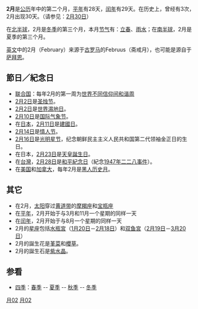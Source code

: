 {{Otheruses
|subject=公历2月
|other=2月的其他意思
|二月
}}
{{DayInMonth|2}}

'''2月'''是[[公历|公历]]年中的第二个月，[[平年|平年]]有28天，[[闰年|闰年]]有29天。在历史上，曾经有3次，2月出现30天。（请参见：[[2月30日|2月30日]]）

在[[北半球|北半球]]，2月是[[冬季|冬季]]的第三个月，本月[[节气|节气]]有：[[立春|立春]]、[[雨水|雨水]]；在[[南半球|南半球]]，2月是夏季的第三个月。

[[英文|英文]]中的2月（February）来源于[[古罗马|古罗马]]的Februus（斋戒月），也可能是源自于[[萨拜恩|萨拜恩]]。

==節日／紀念日==
* [[联合国|联合国]]：每年2月的第一周为[[世界不同信仰间和谐周|世界不同信仰间和谐周]]
* [[2月2日|2月2日]]是[[圣烛节|圣烛节]]。
* [[2月2日|2月2日]]是[[世界濕地日|世界濕地日]]。
* [[2月10日|2月10日]]是[[国际气象节|国际气象节]]。
* 在[[日本|日本]]，[[2月11日|2月11日]]是[[國慶日|建國日]]。
* [[2月14日|2月14日]]是[[情人节|情人节]]。
* [[2月16日|2月16日]]是[[光明星节|光明星节]]，纪念朝鲜民主主义人民共和国第二代领袖金正日的生日。
* 在日本，[[2月23日|2月23日]]是[[天皇誕生日|天皇誕生日]]。
* 在[[台灣|台灣]]，[[2月28日|2月28日]]是[[二二八和平紀念日|和平紀念日]]（紀念[[1947年|1947年]][[二二八事件|二二八事件]]）。
* 在[[美国|美国]]和[[加拿大|加拿大]]，每年2月是[[黑人历史月|黑人历史月]]。

==其它==
* 在2月，[[太阳|太阳]]穿过[[黄道带|黄道带]]的[[摩羯座|摩羯座]]和[[宝瓶座|宝瓶座]]
* 在[[平年|平年]]，2月开始于与3月和11月一个星期的同样一天
* 在[[闰年|闰年]]，2月开始于与8月一个星期的同样一天
* 2月的[[星座|星座]]包括[[水瓶宮|水瓶宮]]（[[1月20日|1月20日]]－[[2月18日|2月18日]]）和[[双鱼宮|双鱼宮]]（[[2月19日|2月19日]]－[[3月20日|3月20日]]）
* 2月的誕生花是[[堇菜|堇菜]]和[[櫻草|櫻草]]。
* 2月的誕生石是[[紫水晶|紫水晶]]。

==参看==

* [[四季|四季]]：[[春季|春季]] -- [[夏季|夏季]] -- [[秋季|秋季]] -- [[冬季|冬季]]

{{wikivoyage|二月}}
{{wiktionary}}
{{Authority control}}
{{月份}}
[[Category:月份|月02]]
[[Category:日历|月02]]